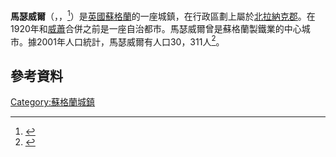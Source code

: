 {{noteTA
|1=zh-hans:马瑟韦尔; zh-hant:馬瑟韋爾; zh-tw:馬瑟威爾;
}}
'''馬瑟威爾'''（{{lang-en|Motherwell}}，{{lang-sco|Mitherwall}}，{{lang-gd|Tobar na Màthar}}<ref>{{Cite web |url=http://www.gaelicplacenames.org/databasedetails.php?id=433 |title=Ainmean-Àite na h-Alba ~ Gaelic Place-Names of Scotland |access-date=2015-01-09 |archive-url=https://web.archive.org/web/20150109041452/http://www.gaelicplacenames.org/databasedetails.php?id=433 |archive-date=2015-01-09 |dead-url=yes }}</ref>）是[[英國|英國]][[蘇格蘭|蘇格蘭]]的一座城鎮，在行政區劃上屬於[[北拉納克郡|北拉納克郡]]。在1920年和[[威蕭|威蕭]]合併之前是一座自治都市。馬瑟威爾曾是蘇格蘭製鐵業的中心城市。據2001年人口統計，馬瑟威爾有人口30，311人<ref>{{cite web|url=http://www.scrol.gov.uk/scrol/browser/profile.jsp?profile=Population&mainLevel=Locality&mainText=Motherwell&mainTextExplicitMatch=false&compLevel=CountryProfile&compText=&compTextExplicitMatch=null|title=Scotland's Census Results Online|accessdate=2012-04-29|deadurl=yes|archiveurl=https://web.archive.org/web/20150109041538/http://www.scrol.gov.uk/scrol/browser/profile.jsp?profile=Population&mainLevel=Locality&mainText=Motherwell&mainTextExplicitMatch=false&compLevel=CountryProfile&compText=&compTextExplicitMatch=null|archivedate=2015-01-09}}</ref>。 
==參考資料==
{{reflist}}
{{Authority control}}
[[Category:蘇格蘭城鎮|Category:蘇格蘭城鎮]]